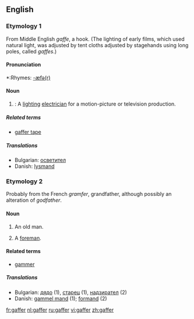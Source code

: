==English==

===Etymology 1===
From Middle English ''gaffe'', a hook. (The lighting of early films, which used natural light, was adjusted by tent cloths adjusted by stagehands using long poles, called ''gaffes''.)

====Pronunciation====
*:Rhymes: [[Rhymes:English:-æfə(r)|-æfə(r)]]

====Noun====
{{en-noun}}

# {{context|Filmology}}: A [[lighting]] [[electrician]] for a motion-picture or television production.

=====Related terms=====
*[[gaffer tape]]

=====Translations=====
*Bulgarian: [[осветител]] {{m}}
*Danish: [[lysmand]]

===Etymology 2===
Probably from the French ''gramfer'', grandfather, although possibly an alteration of ''godfather''.

====Noun====
{{en-noun}}

# {{colloquial}} An old man.
# {{UK}} A [[foreman]].

====Related terms====
*[[gammer]]

=====Translations=====
{{rfc-level|Translations at L4+ not in L3 POS section (AutoFormat would have corrected level of Related terms)}}
*Bulgarian: [[дядо]] {{n}} (1), [[старец]] {{m}} (1), [[надзирател]] {{m}} (2)
*Danish: [[gammel mand]] (1); [[formand]] (2)

[[fr:gaffer]]
[[nl:gaffer]]
[[ru:gaffer]]
[[vi:gaffer]]
[[zh:gaffer]]
